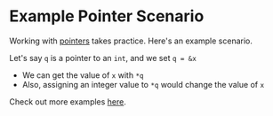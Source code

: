 <Tag tag="Programming"/>

# Example Pointer Scenario

<TimeStamp updated="February 27, 2022, 9:20  PM ET"/>

Working with [pointers](/what-are-pointers) takes
practice. Here's an 
example scenario.

Let's say `q` is a pointer to an `int`,
and we set `q = &x`

* We can get the value of `x` with `*q`
* Also, assigning an integer value to `*q` would change
the value of `x`

Check out more examples [here](/working-with-pointers).